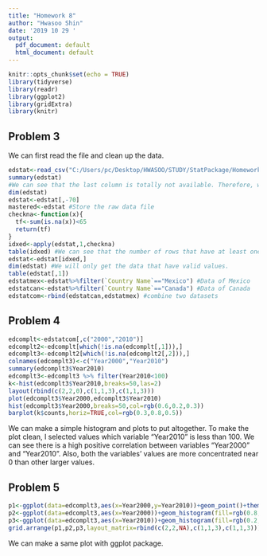 ---
title: "Homework 8"
author: "Hwasoo Shin"
date: '2019 10 29 '
output:
  pdf_document: default
  html_document: default
---

```{r setup, include=FALSE, echo=FALSE}
knitr::opts_chunk$set(echo = TRUE)
library(tidyverse)
library(readr)
library(ggplot2)
library(gridExtra)
library(knitr)
```

## Problem 3

We can first read the file and clean up the data.

```{r, results="hide", echo=TRUE, warning=FALSE}
edstat<-read_csv("C:/Users/pc/Desktop/HWASOO/STUDY/StatPackage/Homework8/EdStats_csv/EdStatsData.csv")
summary(edstat)
#We can see that the last column is totally not available. Therefore, we will erase it
dim(edstat)
edstat<-edstat[,-70]
mastered<-edstat #Store the raw data file
checkna<-function(x){
  tf<-sum(is.na(x))<65
  return(tf)
}
idxed<-apply(edstat,1,checkna)
table(idxed) #We can see that the number of rows that have at least one value on year column is 354575.
edstat<-edstat[idxed,]
dim(edstat) #We will only get the data that have valid values.
table(edstat[,1])
edstatmex<-edstat%>%filter(`Country Name`=="Mexico") #Data of Mexico
edstatcan<-edstat%>%filter(`Country Name`=="Canada") #Data of Canada
edstatcom<-rbind(edstatcan,edstatmex) #combine two datasets
```

## Problem 4

```{r, eval=TRUE}
edcomplt<-edstatcom[,c("2000","2010")]
edcomplt2<-edcomplt[which(!is.na(edcomplt[,1])),]
edcomplt3<-edcomplt2[which(!is.na(edcomplt2[,2])),]
colnames(edcomplt3)<-c("Year2000","Year2010")
summary(edcomplt3$Year2010)
edcomplt3<-edcomplt3 %>% filter(Year2010<100)
k<-hist(edcomplt3$Year2010,breaks=50,las=2)
layout(rbind(c(2,2,0),c(1,1,3),c(1,1,3)))
plot(edcomplt3$Year2000,edcomplt3$Year2010)
hist(edcomplt3$Year2000,breaks=50,col=rgb(0.6,0.2,0.3))
barplot(k$counts,horiz=TRUE,col=rgb(0.3,0.8,0.5))
```
We can make a simple histogram and plots to put altogether. To make the plot clean, I selected values which variable "Year2010" is less than 100. We can see there is a high positive correlation between variables "Year2000" and "Year2010". Also, both the variables' values are more concentrated near 0 than other larger values.

## Problem 5

```{r}
p1<-ggplot(data=edcomplt3,aes(x=Year2000,y=Year2010))+geom_point()+theme_light()
p2<-ggplot(data=edcomplt3,aes(x=Year2000))+geom_histogram(fill=rgb(0.8,0.2,0.3,0.8))+xlab("")+theme_classic()
p3<-ggplot(data=edcomplt3,aes(x=Year2010))+geom_histogram(fill=rgb(0.2,0.3,0.9,0.8))+xlab("")+coord_flip()+theme_classic()
grid.arrange(p1,p2,p3,layout_matrix=rbind(c(2,2,NA),c(1,1,3),c(1,1,3)))
```
We can make a same plot with ggplot package.
